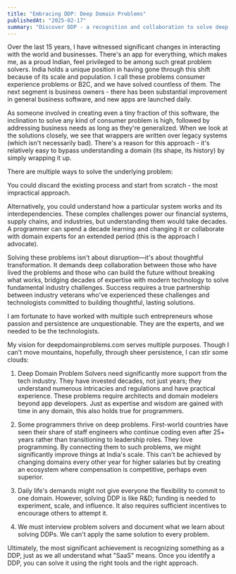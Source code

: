 ```yaml
---
title: "Embracing DDP: Deep Domain Problems"
publishedAt: "2025-02-17"
summary: "Discover DDP - a recognition and collaboration to solve deep domain problems."
---
```


Over the last 15 years, I have witnessed significant changes in interacting with the world and businesses. There's an app for everything, which makes me, as a proud Indian, feel privileged to be among such great problem solvers. India holds a unique position in having gone through this shift because of its scale and population. I call these problems consumer experience problems or B2C, and we have solved countless of them. The next segment is business owners - there has been substantial improvement in general business software, and new apps are launched daily.

As someone involved in creating even a tiny fraction of this software, the inclination to solve any kind of consumer problem is high, followed by addressing business needs as long as they're generalized. When we look at the solutions closely, we see that wrappers are written over legacy systems (which isn't necessarily bad). There's a reason for this approach - it's relatively easy to bypass understanding a domain (its shape, its history) by simply wrapping it up.

There are multiple ways to solve the underlying problem:

You could discard the existing process and start from scratch - the most impractical approach.

Alternatively, you could understand how a particular system works and its interdependencies. These complex challenges power our financial systems, supply chains, and industries, but understanding them would take decades. A programmer can spend a decade learning and changing it or collaborate with domain experts for an extended period (this is the approach I advocate).

Solving these problems isn't about disruption—it's about thoughtful transformation. It demands deep collaboration between those who have lived the problems and those who can build the future without breaking what works, bridging decades of expertise with modern technology to solve fundamental industry challenges. Success requires a true partnership between industry veterans who've experienced these challenges and technologists committed to building thoughtful, lasting solutions.

I am fortunate to have worked with multiple such entrepreneurs whose passion and persistence are unquestionable. They are the experts, and we needed to be the technologists.

My vision for deepdomainproblems.com serves multiple purposes. Though I can't move mountains, hopefully, through sheer persistence, I can stir some clouds:

1. Deep Domain Problem Solvers need significantly more support from the tech industry. They have invested decades, not just years; they understand numerous intricacies and regulations and have practical experience. These problems require architects and domain modelers beyond app developers. Just as expertise and wisdom are gained with time in any domain, this also holds true for programmers.

2. Some programmers thrive on deep problems. First-world countries have seen their share of staff engineers who continue coding even after 25+ years rather than transitioning to leadership roles. They love programming. By connecting them to such problems, we might significantly improve things at India's scale. This can't be achieved by changing domains every other year for higher salaries but by creating an ecosystem where compensation is competitive, perhaps even superior.

3. Daily life's demands might not give everyone the flexibility to commit to one domain. However, solving DDP is like R&D; funding is needed to experiment, scale, and influence. It also requires sufficient incentives to encourage others to attempt it.

4. We must interview problem solvers and document what we learn about solving DDPs. We can't apply the same solution to every problem.

Ultimately, the most significant achievement is recognizing something as a DDP, just as we all understand what "SaaS" means. Once you identify a DDP, you can solve it using the right tools and the right approach.
